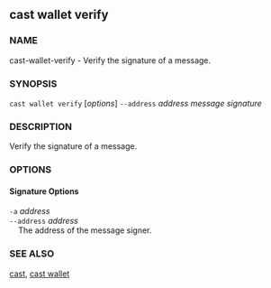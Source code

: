 
## cast wallet verify

### NAME

cast-wallet-verify - Verify the signature of a message.

### SYNOPSIS

`cast wallet verify` [*options*] `--address` _address_ _message_ _signature_

### DESCRIPTION

Verify the signature of a message.

### OPTIONS

#### Signature Options

`-a` _address_  
`--address` _address_  
&nbsp;&nbsp;&nbsp;&nbsp;The address of the message signer.

<CommonOptions />

### SEE ALSO

[cast](./cast.md), [cast wallet](./cast-wallet.md)
